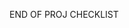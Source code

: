 <!-- Can you link to an internal 'what to do at the end of a project' checklist? Include it below. -->

END OF PROJ CHECKLIST